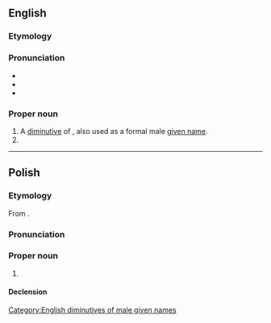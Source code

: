 {{also|rudy|rudý}}
==English==

===Etymology===
{{suffix|en|Rudolph|y}}

===Pronunciation===
* {{IPA|en|/ˈɹuːdi/}}
* {{homophones|en|rudy|rudie}}
* {{rhymes|en|uːdi|s=2}}

===Proper noun===
{{en-proper noun}}

# A [[diminutive]] of {{m|en|Rudolph}}, also used as a formal male [[given name]].
# {{surname|en}}

[[Category:English diminutives of male given names]]

----

==Polish==

===Etymology===
From {{m|pl|rudy}}.

===Pronunciation===
{{pl-p}}

===Proper noun===
{{pl-proper noun|m-pr}}

# {{surname|pl}}

====Declension====
{{pl-decl-noun-m-pr}}